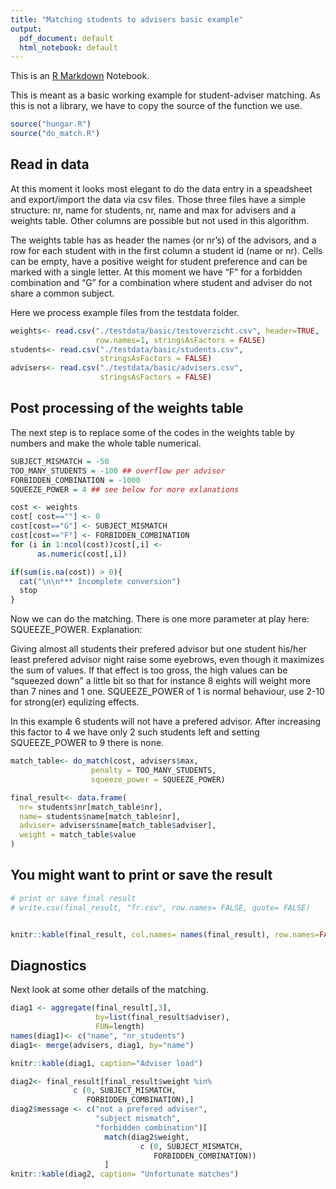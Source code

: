 ```yaml
---
title: "Matching students to advisers basic example"
output:
  pdf_document: default
  html_notebook: default
---
```


This is an [R Markdown](http://rmarkdown.rstudio.com) Notebook. 

This is meant as a basic working example for student-adviser matching. As this is not a library, we have to copy the source of the function we use. 

```r
source("hungar.R")
source("do_match.R")
```


## Read in data


At this moment it looks most elegant to do the data entry in a speadsheet and export/import  the data via csv files. Those three files have a simple structure: nr, name for students, nr, name and max for advisers and a weights table. Other columns are possible but not used in this algorithm.


The weights table has as header the names (or nr's) of the advisors, and a row for each student with in the first column a student id (name or nr). Cells can be empty, have a positive weight for student preference and can be marked with a single letter. At this moment we have "F" for a forbidden combination and "G" for a combination where student and adviser do not share a common subject.  

Here we process example files from the testdata folder.

```r

weights<- read.csv("./testdata/basic/testoverzicht.csv", header=TRUE,
                   row.names=1, stringsAsFactors = FALSE)
students<- read.csv("./testdata/basic/students.csv", 
                    stringsAsFactors = FALSE)
advisers<- read.csv("./testdata/basic/advisers.csv", 
                    stringsAsFactors = FALSE)
```


## Post processing of the weights table

The next step is to replace some of the codes in the weights table by numbers and make the whole table numerical. 


```r
SUBJECT_MISMATCH = -50
TOO_MANY_STUDENTS = -100 ## overflow per advisor
FORBIDDEN_COMBINATION = -1000
SQUEEZE_POWER = 4 ## see below for more exlanations

cost <- weights
cost[ cost==""] <- 0
cost[cost=="G"] <- SUBJECT_MISMATCH
cost[cost=="F"] <- FORBIDDEN_COMBINATION
for (i in 1:ncol(cost))cost[,i] <-
      as.numeric(cost[,i])

if(sum(is.na(cost)) > 0){
  cat("\n\n*** Incomplete conversion")
  stop
}

```

Now we can do the matching. There is one more parameter at play here: SQUEEZE_POWER. Explanation:

Giving almost all students their prefered advisor but one student his/her least prefered advisor night raise some eyebrows, even though it maximizes the sum of values. If that effect is too gross, the high values can be "squeezed down" a little bit so that for instance 8 eights will weight more than 7 nines and 1 one. SQUEEZE_POWER of 1 is normal behaviour, use 2-10 for strong(er) equlizing effects.

In this example 6 students will not have a prefered advisor. After increasing this factor to 4 we have only 2 such students left and setting SQUEEZE_POWER to 9 there is none. 


```r
match_table<- do_match(cost, advisers$max, 
                  penalty = TOO_MANY_STUDENTS, 
                  squeeze_power = SQUEEZE_POWER)

final_result<- data.frame(
  nr= students$nr[match_table$nr], 
  name= students$name[match_table$nr], 
  adviser= advisers$name[match_table$adviser],
  weight = match_table$value
)

```

## You might want to print or save the result

```r

# print or save final result
# write.csv(final_result, "fr.csv", row.names= FALSE, quote= FALSE)


knitr::kable(final_result, col.names= names(final_result), row.names=FALSE, caption="Best Matching")
```

## Diagnostics

Next look at some other details of the matching.

```r

diag1 <- aggregate(final_result[,3], 
                   by=list(final_result$adviser), 
                   FUN=length)
names(diag1)<- c("name", "nr_students")
diag1<- merge(advisers, diag1, by="name")

knitr::kable(diag1, caption="Adviser load")

diag2<- final_result[final_result$weight %in%
              c (0, SUBJECT_MISMATCH, 
                 FORBIDDEN_COMBINATION),]
diag2$message <- c("not a prefered adviser",
                   "subject mismatch",
                   "forbidden combination")[
                     match(diag2$weight,
                             c (0, SUBJECT_MISMATCH, 
                                FORBIDDEN_COMBINATION))
                     ]         
knitr::kable(diag2, caption= "Unfortunate matches")                 
```

